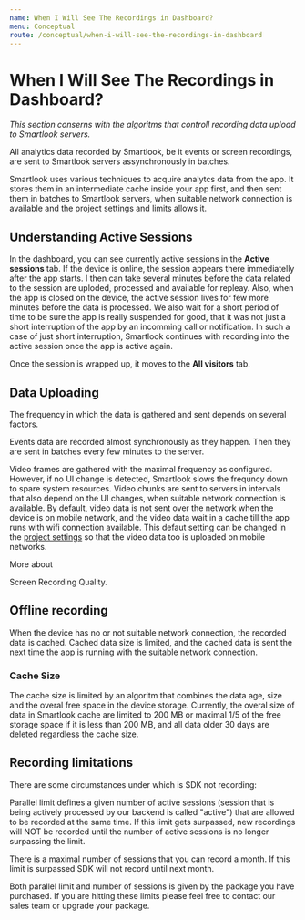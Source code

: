 ```yaml
---
name: When I Will See The Recordings in Dashboard?
menu: Conceptual
route: /conceptual/when-i-will-see-the-recordings-in-dashboard
---
```



# When I Will See The Recordings in Dashboard?

*This section conserns with the algoritms that controll recording data upload to Smartlook servers.*

<Alert kind="important">
All analytics data recorded by Smartlook, be it events or screen recordings, are sent to Smartlook servers assynchronously in batches.
</Alert>

Smartlook uses various techniques to acquire analytcs data from the app. It stores them in an intermediate cache inside your app first, and then sent them in batches to Smartlook servers, when suitable network connection is available and the project settings and limits allows it.

## Understanding Active Sessions

In the dashboard, you can see currently active sessions in the **Active sessions** tab. If the device is online, the session appears there immediatelly after the app starts. I then can take several minutes before the data related to the session are uploded, processed and available for repleay. Also, when the app is closed on the device, the active session lives for few more minutes before the data is processed. We also wait for a short period of time to be sure the app is really suspended for good, that it was not just a short interruption of the app by an incomming call or notification. In such a case of just short interruption, Smartlook continues with recording into the active session once the app is active again.

Once the session is wrapped up, it moves to the **All visitors** tab. 

## Data Uploading

The frequency in which the data is gathered and sent depends on several factors. 

Events data are recorded almost synchronously as they happen. Then they are sent in batches every few minutes to the server.

Video frames are gathered with the maximal frequency as configured. However, if no UI change is detected, Smartlook slows the frequncy down to spare system resources. Video chunks are sent to servers in intervals that also depend on the UI changes, when suitable network connection is available. By default, video data is not sent over the network when the device is on mobile network, and the video data wait in a cache till the app runs with wifi connection available. This defaut setting can be changed in the [project settings](https://app.smartlook.com/settings/projects) so that the video data too is uploaded on mobile networks.

More about 

<Link to="/conceptual/screen-recording.quality/">Screen Recording Quality</Link>.

## Offline recording

When the device has no or not suitable network connection, the recorded data is cached. Cached data size is limited, and the cached data is sent the next time the app is running with the suitable network connection.

### Cache Size

The cache size is limited by an algoritm that combines the data age, size and the overal free space in the device storage. Currently, the overal size of data in Smartlook cache are limited to 200 MB or maximal 1/5 of the free storage space if it is less than 200 MB, and all data older 30 days are deleted regardless the cache size.


## Recording limitations

There are some circumstances under which is SDK not recording:

Parallel limit defines a given number of active sessions (session that is being actively processed by our backend is called "active") that are allowed to be recorded at the same time. If this limit gets surpassed, new recordings will NOT be recorded until the number of active sessions is no longer surpassing the limit.

There is a maximal number of sessions that you can record a month. If this limit is surpassed SDK will not record until next month.

<Alert kind="important">
Both parallel limit and number of sessions is given by the package you have purchased. If you are hitting these limits please feel free to contact our sales team or upgrade your package.
</Alert>